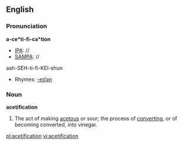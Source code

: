 ==English==

===Pronunciation===
'''a-ce*ti-fi-ca*tion'''
*[[IPA]]: //
*[[SAMPA]]: //
aah-SEH-ti-fi-KEI-shun
*Rhymes: [[Rhymes:English:-eɪʃǝn|-eɪʃǝn]]

===Noun===
'''acetification'''

# The act of making [[acetous]] or sour; the process of [[converting]], or of becoming converted, into vinegar.

[[pl:acetification]]
[[vi:acetification]]